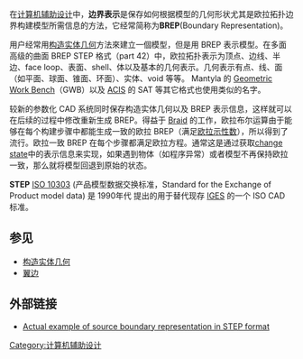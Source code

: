 {{Unreferenced|time=2020-12-08T01:43:07+00:00}}
在[[计算机辅助设计|计算机辅助设计]]中，'''边界表示'''是保存如何根据模型的几何形状尤其是欧拉拓扑边界构建模型所需信息的方法，它经常简称为'''BREP'''(Boundary Representation)。

用户经常用[[构造实体几何|构造实体几何]]方法來建立一個模型，但是用 BREP 表示模型。在多面高级的曲面 BREP STEP 格式（part 42）中，欧拉拓扑表示为顶点、边线、半边、face loop、表面、shell、体以及基本的几何表示。几何表示有点、线、面（如平面、球面、锥面、环面）、实体、void 等等。 Mantyla 的 [[Geometric_Work_Bench|Geometric Work Bench]]（GWB）以及 [[ACIS|ACIS]] 的 SAT 等其它格式也使用类似的名字。

较新的参数化 CAD 系统同时保存构造实体几何以及 BREP 表示信息，这样就可以在后续的过程中修改重新生成 BREP。得益于 [[ACIS|Braid]] 的工作，欧拉布尔运算由于能够在每个构建步骤中都能生成一致的欧拉 BREP（满足[[欧拉示性数|欧拉示性数]]），所以得到了流行。欧拉一致 BREP 在每个步骤都满足欧拉方程。通常这是通过获取[[change_state|change state]]中的表示信息来实现，如果遇到物体（如程序异常）或者模型不再保持欧拉一致，那么就将模型回退到原始的状态。

'''STEP''' [[ISO_10303|ISO 10303]] (产品模型数据交换标准，Standard for the Exchange of Product model data) 是 1990年代 提出的用于替代现存 [[IGES|IGES]] 的一个 ISO CAD 标准。


==参见==
* [[构造实体几何|构造实体几何]]
* [[翼边|翼边]]

==外部链接==
* [http://wheger.tripod.com/step Actual example of source boundary representation in STEP format]

[[Category:计算机辅助设计|Category:计算机辅助设计]]